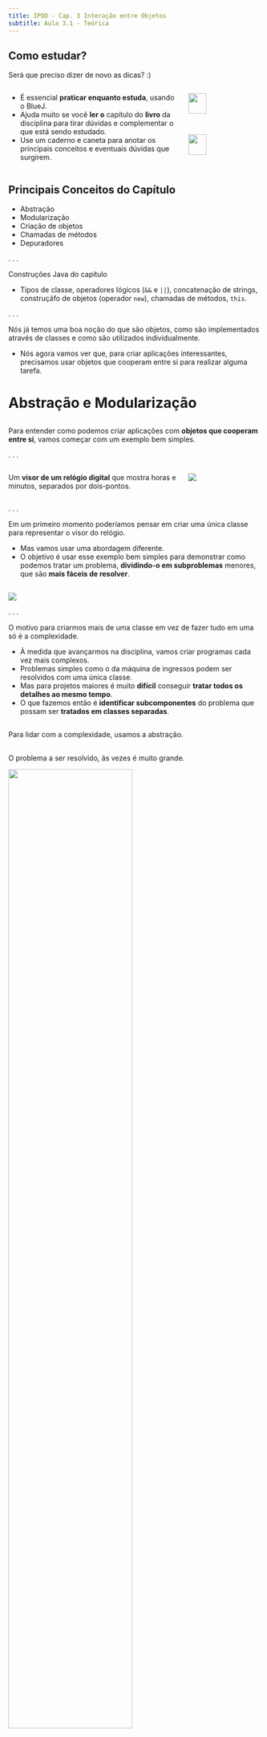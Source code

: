 ```yaml
---
title: IPOO - Cap. 3 Interação entre Objetos
subtitle: Aula 3.1 - Teórica
---
```



## Como estudar? {.smaller}

Será que preciso dizer de novo as [dicas]{.alert}? :)

:::: {.columns}

::: {.column width="70%"}

- É essencial **praticar enquanto estuda**, usando o BlueJ.
- Ajuda muito se você **ler o** capítulo do **livro** da disciplina para tirar dúvidas e complementar o que está sendo estudado.
- Use um caderno e caneta para [anotar]{.alert} os principais [conceitos]{.alert} e eventuais [dúvidas]{.alert} que surgirem.

:::

::: {.column width="30%"}
![](imagens/bluej_completo_vertical.png){fig-alt="Prints do BlueJ." width=50%}
![](imagens/livro_bluej.png){fig-alt="Capa do livro do Barnes e Kolling." fig-align="left" width=50%}
:::

::::

## Principais Conceitos do Capítulo {.smaller}

::: {.nonincremental}
- Abstração
- Modularização
- Criação de objetos
- Chamadas de métodos
- Depuradores
:::

. . .

Construções Java do capítulo

::: {.nonincremental}
- Tipos de classe, operadores lógicos (`&&` e `||`), concatenação de strings, construçãfo de objetos (operador `new`), chamadas de métodos, `this`.
:::

. . .

Nós já temos uma boa noção do que são objetos, como são implementados através de classes e como são utilizados individualmente.

- Nós agora vamos ver que, para criar aplicações interessantes, precisamos usar objetos que cooperam entre si para realizar alguma tarefa.

# Abstração e Modularização {background-color="#40666e"}

## {.smaller}

Para entender como podemos criar aplicações com **objetos que cooperam entre si**, vamos começar com um exemplo bem simples.

. . .

:::: {.columns}

::: {.column width="70%"}
Um **visor de um relógio digital** que mostra horas e minutos, separados por dois-pontos.
:::

::: {.column width="30%"}
![](imagens/visor_relogio_digital.png)
:::

::::

. . .

Em um primeiro momento poderíamos pensar em criar uma única classe para representar o visor do relógio.

- Mas vamos usar uma abordagem diferente.
- O objetivo é usar esse exemplo bem simples para demonstrar como podemos tratar um problema, **dividindo-o em subproblemas** menores, que são **mais fáceis de resolver**.

## {.smaller}

![](imagens/duvida_modularizacao.png)

. . .

O motivo para criarmos mais de uma classe em vez de fazer tudo em uma só é a [complexidade]{.alert}.

- À medida que avançarmos na disciplina, vamos criar programas cada vez mais complexos.
- Problemas simples como o da máquina de ingressos podem ser resolvidos com uma única classe.
- Mas para projetos maiores é muito **difícil** conseguir **tratar todos os detalhes ao mesmo tempo**.
- O que fazemos então é **identificar subcomponentes** do problema que possam ser **tratados em classes separadas**.

## {.smaller}

Para lidar com a complexidade, usamos a [abstração]{.alert}.

## {.smaller auto-animate=true}

::: {.nonincremental}

O problema a ser resolvido, às vezes é muito grande.

![](imagens/dividir-conquistar-1.png){.relative width="70%"}

:::


## {.smaller auto-animate=true}

::: {.nonincremental}

O problema a ser resolvido, às vezes é muito grande.

- Nós então dividimos o problema subproblemas.

![](imagens/dividir-conquistar-2.png){.relative width="70%"}

:::


## {.smaller auto-animate=true}

::: {.nonincremental}

O problema a ser resolvido, às vezes é muito grande.

- Nós então dividimos o problema subproblemas.
  - E dividimos novamente em problemas ainda menores.

![](imagens/dividir-conquistar-3.png){.relative width="70%"}

:::

## {.smaller auto-animate=true}

::: {.nonincremental}

O problema a ser resolvido, às vezes é muito grande.

- Nós então dividimos o problema subproblemas.
  - E dividimos novamente em problemas ainda menores.
  - Fazemos isso até que eles sejam pequenos o suficiente para que consigamos lidar com eles.

![](imagens/dividir-conquistar-3.png){.relative width="70%"}

:::

## {.smaller auto-animate=true}

::: {.nonincremental}

O problema a ser resolvido, às vezes é muito grande.

- Nós então dividimos o problema subproblemas.
  - E dividimos novamente em problemas ainda menores.
  - Fazemos isso até que eles sejam pequenos o suficiente para que consigamos lidar com eles.
- Depois dos subproblemas estarem resolvidos, não pensamos mais nos detalhes deles.

![](imagens/dividir-conquistar-3.png){.relative width="70%"}

:::

## {.smaller auto-animate=true}

::: {.nonincremental}

O problema a ser resolvido, às vezes é muito grande.

- Nós então dividimos o problema subproblemas.
  - E dividimos novamente em problemas ainda menores.
  - Fazemos isso até que eles sejam pequenos o suficiente para que consigamos lidar com eles.
- Depois dos subproblemas estarem resolvidos, não pensamos mais nos detalhes deles.
  - E os utilizamos como blocos (caixa-preta) para resolver os problemas maiores.

![](imagens/dividir-conquistar-4.png){.relative width="70%"}

:::

## {.smaller auto-animate=true}

::: {.nonincremental}

O problema a ser resolvido, às vezes é muito grande.

- Nós então dividimos o problema subproblemas.
  - E dividimos novamente em problemas ainda menores.
  - Fazemos isso até que eles sejam pequenos o suficiente para que consigamos lidar com eles.
- Depois dos subproblemas estarem resolvidos, não pensamos mais nos detalhes deles.
  - E os utilizamos como blocos (caixa-preta) para resolver os problemas maiores.
  - Até termos todo o problema resolvido.

![](imagens/dividir-conquistar-5.png){.relative width="70%"}

:::

## {.smaller}

Essa técnica de dividir o problema em problemas menores é chamada de [dividir para conquistar]{.alert}.

. . .

Podemos entender isso melhor com um exemplo.

## {.smaller}

Vamos pensar em uma equipe de engenheiros **projetando um carro**.

- Eles pensam nas **partes do carro**: *design*, tamanho, local do motor, quantidade de assentos, espaçamento entre rodas, etc.

![](imagens/engenheiros_carro.jpg){width="40%"}^[Imagem de vectorjuice no Freepik ]



## {.smaller}

Outra equipe de engenheiros projeta o **motor**.

- Eles pensam em cada **parte do motor**: as cilindradas, o mecanismo de injeção, a eletrônica, etc.
- Para eles o motor não é uma peça única, e sim **um sistema complexo** de várias partes
  ![](imagens/motor_carro.png){width="50%"}

- Uma delas pode ser a vela de ignição.


## {.smaller}

Há então uma terceira equipe de engenheiros (muitas vezes de outra empresa) que projeta a **vela de ignição**.

- Eles pensam na vela como um sistema com **várias partes**.
  ![](imagens/vela_ignicao.png){width="50%"}
- Eles podem ter feito estudos complexos para saber o metal certo a ser usado, e como é o processo detalhado de fabricação e instalação.

# {.smaller}

A mesma coisa acontece com as outras partes do carro.

. . .

:::: {.columns}

::: {.column width="50%"}
Um *designer* de alto nível vai pensar no **pneu como uma peça única**.

![](imagens/pneu.png){width="30%"} 
:::

::: {.column width="50%"}
::: {.fragment}
Mas outro engenheiro estuda a **composição química ideal** para produzir o material certo para os pneus.

- Para ele, o **pneu é uma coisa complexa**.
  ![](imagens/pneu_detalhado.png){width="50%"}
:::
:::

:::: 

. . .

Já a empresa que fabrica o carro, vai apenas comprar o pneu da fabricante de pneus e enxergá-lo como uma única peça.

- Isto é [abstração]{.alert}!

# {.smaller}

Os engenheiros da fabricante de carros [abstraem]{.alert} (*ignoram*) os detalhes da fabricação dos pneus para conseguirem se concentrar nos detalhes de criação da roda, por exemplo.

- Já os *designers* ignoram os detalhes da roda ou do motor para se concentrar no *design* do carro como um todo.
  - Eles se preocupam apenas com o tamanho do motor e das rodas.

. . .

Repare que um carro é formado por tantas partes que é praticamente **impossível** uma pessoa só **saber todos os detalhes**, de todas as partes, ao mesmo tempo.

- Se fosse assim, provavelmente carros nem seriam fabricados.

# {.smaller}

Se os carros podem ser fabricados aos milhares hoje em dia é porque os engenheiros usam [modularização]{.alert} e abstração.

- Eles **dividem** o carro **em módulos** independentes (roda, motor, caixa de marcha, assento, etc.).
  - E equipes separadas trabalham em **cada módulo** de forma **independente**.
- Quando o módulo é construído, eles usam **abstração**.
  - Ou seja, eles enxergam o **módulo como uma peça única** e o utilizam para construir componentes mais complexos.

# {.smaller}

Modularização e abstração se complementam.

. . .

::: {.callout-tip title="Conceito" icon=false}
**Abstração** é a habilidade de ignorar detalhes das partes, para focar a atenção em um nível mais alto de um problema.
:::

. . .

::: {.callout-tip title="Conceito" icon=false}
**Modularização** é o processo de dividir um todo em partes bem definidas que podem ser construídas e examinadas separadamente, e que interagem de formas bem definidas.
:::

# Abstração em Software {background-color="#40666e"}

## {.smaller}

A mesma ideia de **modularização e abstração** do exemplo do carro **é aplicada no desenvolvimento de software**.

- Para conseguirmos implementar um sistema complexo, nós tentamos dividi-lo em subcomponentes que possamos programar de forma independente.
- Depois tentamos usar esses componentes, como se eles fossem partes simples, sem nos preocuparmos com seus detalhes internos.

. . .

Em **POO**, os componentes e subcomponentes são **objetos**.

- Para criar um carro completo em um sistema OO, faríamos como no exemplo da fábrica.
- Criaríamos objetos separados para motor, roda, caixa de marcha, etc.
- E usaríamos esses objetos para construir um objeto carro.

## {.smaller}

Não é simples pensar nos tipos de objetos (e, consequentemente, nas classes) que precisamos ter em um software.

- Por isso, vamos começar com o exemplo simples do mostrador do relógio.

## Quiz 3.1 {background-color="#f7fad1" .smaller}

::: {.nonincremental}
[O conceito de abstração tem relação com:]{.alert}

a. Prestar muita atenção aos detalhes de um problema.
b. Ignorar completamente os detalhes de um problema.
c. Dividir um problema em problemas menores de forma a ter diferentes níveis de atenção aos seus detalhes.
d. Criar atributos abstratos.
:::

# Modularização no exemplo do relógio {background-color="#40666e"}

## {.smaller}

Voltando ao exemplo do visor de relógio digital, qual seria a maneira mais direta de implementá-lo?

- Poderíamos pensar em uma única classe que representasse os quatro dígitos do relógio, certo?

![](imagens/visor_relogio_digital.png)

. . .

Mas vamos tentar usar **modularização**.

- Como você poderia dividir o "problema" de representar o visor, em subproblemas?

## {.smaller}

Repare como funcionam os dígitos das horas.

- Eles começam em 0, incrementam de 1 em 1, até chegar a 23, e depois voltam para zero.

. . .

E como funcionam os dígitos dos minutos?

- Eles começam em 0, incrementam de 1 em 1, até chegar a 59, e depois voltam para zero.

. . .

Repare que o comportamento dos dígitos das horas e dos minutosé exatamente o mesmo.

- O que muda é apenas o valor limite que faz o valor voltar para zero.

- Podemos pensar então em um objeto capaz de representar um visor de dois dígitos.
  ![](imagens/visor_numeros.png)
- E poderíamos usar dois objetos desse tipo, um para as horas e outro para os minutos, para representar o relógio.

# Implementando o visor do relógio {background-color="#40666e"}

## {.smaller}

Precisamos então definir uma classe para representar um visor de número de dois dígitos.

- Ela poderia ter um método de acesso para retornar seus valores.
- E dois métodos modificadores:
  - Para definir o valor.
  - E para incrementá-lo (adicionar 1), zerando ao chegar no limite.

. . .

Com a classe pronta, podemos criar dois objetos dela com limites diferentes para representar o relógio.

## {.smaller}

Quais **atributos** são necessários na classe que representa números de dois dígitos?

- Veja que precisamos guardar o valor propriamente dito.
- E o limite que faz o valor voltar para zero.

. . .

Esses valores devem ser de que tipo?

. . .

::: {.halfincfontsize}
```.java
public class VisorDeNumero
{
    private int limite;
    private int valor;

    // construtor e métodos omitidos.
}
```
:::

## {.smaller}

Antes de pensar nos detalhes da classe `VisorDeNumero`, imagine que já temos a classe pronta.

- Como poderíamos construir um visor de relógio completo, usando essa classe?
- Precisamos de dois objetos visor de números (um para as horas e outro para os minutos).
  - Portanto, cada um desses objetos deve ser um **atributo** na classe que representa o visor do relógio.

. . .

::: {.halfincfontsize}
```.java
public class VisorDeRelogio
{
    private VisorDeNumero horas;
    private VisorDeNumero minutos;

    // construtor e métodos omitidos.
}
```
:::

. . .

Repare que [classes definem tipos]{.alert}.

## {.smaller}

O **tipo de um atributo** determina o tipo dos valores que ele pode guardar.

- Se o tipo é uma classe, o atributo pode guardar objetos daquela classe.

. . .

::: {.callout-warning title="Declaração não cria objetos"}
Uma declaração de um atributo ou uma variável do tipo de uma classe não cria automaticamente um objeto daquela classe.

- A princípio o atributo ou variável fica vazio.
- Portanto, no construtor da classe `VisorDeRelogio` precisaremos criar os objetos a serem guardados pelos atributos.
:::

. . .

::: {.callout-tip title="Conceito" icon=false}
**Classes definem tipos**. Um nome de classe pode ser usado como tipo de uma variável. Variáveis de tipo de uma classe podem guardar objetos daquela classe.
:::

# Diagramas de classe vs. diagramas de objetos {background-color="#40666e"}

## {.smaller}

Compare as duas figuras abaixo:

- À esquerda temos o [diagrama de objetos]{.alert} do visor de relógio.
- À direita temos o [diagrama de classes]{.alert} para a mesma situação.

:::: {.columns}

::: {.column width="50%"}
![](imagens/visor_relogio_diagrama_objetos.png)
:::

::: {.column width="50%"}
![](imagens/visor_relogio_diagrama_classes.png)
:::

:::: 

. . .

![](imagens/duvida_2_classes_3_objetos.png){width="40%"}

## {.smaller}

Repare que nós criamos dois objetos da mesma classe `VisorDeNumero`.

. . .

Os dois diagramas mostram diferentes visões do mesmo programa.

- O diagrama de classes mostra uma [visão estática]{.alert}.
  - Ou seja, representa o **momento da programação**, quando estamos escrevendo o código.
  - Dizemos que `VisorDeRelogio` usa (ou depende) de `VisorDeNumero`.

. . .

Quando o programa é iniciado, vamos criar um objeto `VisorDeRelogio`.

- E vamos implementar a classe de forma que ela crie automaticamente dois objetos `VisorDeNumero`.
- Portanto, o diagrama de objetos mostra uma [visão dinâmica]{.alert}.
- Ele representa o **tempo de execução**, quando o programa está rodando.

## {.smaller}

![](imagens/visor_relogio_diagrama_objetos.png){width="40%"} 

Vamos avaliar o diagrama de objetos novamente, pois ele traz um detalhe importante.

- Repare que quando uma variável que guarda um objeto, ela não o guarda diretamente.
- Na verdade a variável guarda uma [referência]{.alert} (um ponteiro) [para o objeto]{.alert} .

. . .

No diagrama a variável é representada pela caixa branca.

- E a referência do objeto pela seta.
- Portanto, repare que o objeto `VisorDeNumero` é armazenado fora do objeto `VisorDeRelogio`.
  - E a referência (o ponteiro) é que liga os dois.

##

::: {.callout-note title="Exercício" icon=false}
Pense no projeto de exemplo `disciplina` que vimos antes.
Suponha que criamos um objeto `Disciplina` e três objetos `Estudante`, e matriculamos os estudantes na disciplina.
Tente desenhar um diagrama de classes e um diagrama de objetos para essa situação.
Explique a diferença entre os diagramas.
:::

::: {.callout-note title="Exercício" icon=false}
Quando um diagrama de classes é alterado? E como ele é alterado?
:::

::: {.callout-note title="Exercício" icon=false}
Quando um diagrama de objetos é alterado? E como ele é alterado?
:::

::: {.callout-note title="Exercício" icon=false}
Escreva a declaração de um atributo `orientador` que guarde uma referência para um objeto `Professor`.
:::

## Quiz 3.2 {background-color="#f7fad1" .smaller}

::: {.nonincremental}
[Marque a alternativa incorreta:]{.alert}

a. Classes definem tipos.
b. Diagramas de classes dão uma visão estática do programa.
c. Diagramas de objetos dão uma visão dinâmica do programa.
d. Visão estática se referente ao tempo de execução do programa.
:::

# Tipos primitivos e tipos objetos {background-color="#40666e"}

## {.smaller}

Java tem dois tipos diferentes de tipos :) 

:::: {.columns}

::: {.column width="50%"}
::: {.fragment}
[Tipos primitivos]{.alert}

![](imagens/homem_cavernas.jpg){width="30%"} <!--^[Imagem de macrovector no Freepik]-->
:::
:::

::: {.column width="50%"}
::: {.fragment}
[Tipos objeto]{.alert} (ou *tipos por referência*)

![](imagens/o_objeto.png){width="40%"}
:::
:::

::::

. . .

Tipos primitivos são predefinidos na linguagem Java

- Ex.: `int`, `boolean`, `double`.

. . .

Já os tipos objeto são definidos por classes.

- Algumas classes fazem parte do Java padrão (como a `String`).
- E podemos criar nossas próprias classes.

## {.smaller}

Tipos objeto e tipos primitivos têm **semelhanças**:

- Ambos podem ser usados como tipos.

. . .

Mas se comportam de forma **diferente**:

- Tipos primitivos são guardados diretamente nas variáveis.
  - No diagrama de objetos mostramos os valores diretamente nas caixas das variáveis.
- Já tipos objeto guardam apenas uma referência (ponteiro) para o objeto.
  - No diagrama representamos com uma seta.

. . .


::: {.callout-tip title="Conceito" icon=false}
Os **tipos primitivos** em Java não definem objetos. Tipos como `int`, `boolean` e `double` são os tipos primitivos mais comuns. Tipos primitos não possuem métodos.
:::

# A classe `VisorDeNumero` {background-color="#40666e"}

## {.smaller}

Antes de vermos o exemplo do relógio, é importante entendermos a classe `VisorDeNumero`.

- E assim sabermos como ela pode ser usada para construir o relógio.

. . .

Vamos avaliar o código da classe, baixando o projeto [visor-numero](https://github.com/ufla-ipoo/visor-numero).


##

::: {.callout-note title="Exercício" icon=false}
No BlueJ acesse a opção: **Exibir** &rarr; **Exibir terminal**, e no terminal acesse **Opcoes** &rarr; **Anotar chamadas de métodos**.

Crie um objeto `VisorDeNumero` com limite `24` e dê o nome `horas` para a variável.

- Abra o inspetor e, com ele aberto, chame o método `incrementar` do objeto criado.
- Repare, no terminal, como é a chamada do método.
- Chame repetidamente o método `incrementar` até que ele volte para zero. Obs.: use um limite menor se estiver impaciente :)
:::

##

::: {.callout-note title="Exercício" icon=false}
Crie outro objeto `VisorDeNumero`, com limite 60 , e dê o nome `minutos`.

- Chame o método `incrementar` do objeto e repare como é a chamada no terminal.
- Repare que você está fazendo o papel do relógio já que tem um visor de horas e um de minutos.
- O que você deveria fazer a cada chamada do método `incrementar` para o objeto `minutos` para saber se é hora de incrementar o objeto de `horas`?
:::

. . .

::: {.callout-note title="Exercício" icon=false}
Usando o bloco de códigos do BlueJ, crie um objeto `VisorDeNumero`, chamado `vn`, com limite 6, e experimente todos os seus métodos.
:::

##

::: {.callout-note title="Exercício" icon=false}
Experimente digitar o código abaixo no Bloco de Códigos:

::: {.halfincfontsize}
```.java
VisorDeNumero.obterValor();
```
:::

O que a mensagem de erro indica? 
:::

::: {.callout-note title="Exercício" icon=false}
Experimente agora a linha abaixo:

::: {.halfincfontsize}
```.java
vn.definirValor(int 5);
```
:::

A mensagem de erro, nesse caso, te ajuda a identificar o problema?

Tente corrigir o código e memorizar essa situação que é muito comum para quem está começando.
:::

## {.smaller}

Repare que o método `definirValor` utiliza uma expressão booleana

::: {.halfincfontsize}
```.java
public void definirValor(int novoValor)
{
    if((novoValor >= 0) && (novoValor < limite)) {
        valor = novoValor;
    }
}
```
:::

. . .

Em **Java**, os [operadores lógicos]{.alert} são:

- `&&`
  - **e** lógico (*and em C++*).
- `||`
  - **ou** lógico (*or em C++*).
- `!`
  - **negação** (*not em C++*).

##

::: {.callout-note title="Exercício" icon=false}
O que acontece quando o método `definirValor` é chamado com um valor inválido (experimente!).

Você acha que da forma que foi feito é uma boa solução? Consegue pensar em uma solução melhor?
:::

::: {.callout-note title="Exercício" icon=false}
O que aconteceria se, no método `definirValor`, o operador `>=` fosse trocado por `>`?
:::

::: {.callout-note title="Exercício" icon=false}
O que aconteceria se, no método `definirValor`, o operador `&&` fosse trocado por `||`?
:::

##

::: {.callout-note title="Exercício" icon=false}
Estude a implementação dos métodos `obterValorVisor` e `incrementar`.
Caso tenha dúvidas, estude as páginas 56 a 59 do livro do Barnes e Kölling (4ª ed.).
:::

::: {.callout-note title="Exercício" icon=false}
O método `obterValorVisor` sempre funciona corretamente?
Quais premissas ele assume?
O que acontece, por exemplo, se você criar um objeto com limite 800?
:::

# A classe `VisorDeRelogio` {background-color="#40666e"}

## {.smaller}

Agora que já entendemos como criar uma clase que define um visor de números de dois dígitos, vamos estudar o projeto [visor-relogio](https://github.com/ufla-ipoo/visor-relogio).

- Ele possui a classe `VisorDeRelogio` que cria dois objetos visores de números para construir o visor completo do relógio.


##

::: {.callout-note title="Exercício" icon=false}
Crie um objeto `VisorDeRelogio`, selecionando este construtor:

::: {.halfincfontsize}
```.java
  new VisorDeRelogio()
```
:::

Chame o método `obterHora` para descobrir a hora inicial que o relógio foi criado.
Você consegue imaginar porque ele começa nesse horário específico?
:::

. . .

::: {.callout-note title="Exercício" icon=false}
Abra o inspetor para esse objeto.
Com o inspetor aberto, chame os métodos do objeto, observando o atributo `stringVisor` no inspetor.
No BlueJ, abra o arquivo `README.md` para entender melhor o funcionamento do projeto.
:::

. . .

::: {.callout-note title="Exercício" icon=false}
Quantas vezes você precisa chamar o método `tiqueTaque` no objeto `VisorDeRelogio` para fazer sua hora chegar a `01:00`.
De que outra forma você poderia fazer o relógio mostrar esse mesmo horário?
:::

## {.smaller}

Vamos agora estudar a classe `VisorDeRelogio`.

- Abra a classe e avalie todo o código.

. . .

Veja que o atributo `stringVisor` simula um visor físico real do relógio.

- Se esse software rodasse em um relógio de verdade, nós mostraríamos a informação no visor físico.
- Aqui, o atributo `stringVisor` serve para simular o visor real do relógio.

. . .

A classe `VisorDeRelogio` tem mais dois atributos: `horas` e `minutos`.

- Eles guardam **referências** para objetos do tipo `VisorDeNumero`.
- O valor lógico do horário do relógio é guardado nesses dois atributos.

## {.smaller}

O digrama de objetos abaixo mostra de forma mais completa um objeto `VisorDeRelogio`.

- Veja que todos os atributos são referências para outros objetos.
- Inclusive `stringVisor`, já que uma string é um objeto em Java.
  - Obs.: por simplicidade, o diagrama não mostra a representação interna do objeto String.

![](imagens/visor_relogio_diagrama_objetos2.png){.r-stretch}

##

::: {.callout-tip title="Só para os curiosos" collapse="true"}
Você pode também abrir o projeto [visor-relogio-com-interface-grafica](https://github.com/ufla-ipoo/visor-relogio).
Veja que ele possui uma classe a mais que você pode experimentar e ver o que faz.
:::


# Objetos criando objetos {background-color="#40666e"}

## {.smaller}

Vimos que um visor de relógio possui dois visores de números, para horas e minutos.

- Mas de onde vêm esses objetos no código?

. . .

Veja que, **como usuários** do mostrador de relógio, nós criamos apenas o objeto da classe `VisorDeRelogio`.

- E esperamos que os **visores de números** sejam **criados implicitamente**.

. . .

Mas, **como programadores** da classe `VisorDeRelogio`, nós precisamos fazer isso acontecer.

- Para isso, basta **criarmos os objetos `VisorDeNumero` dentro do construtor** da classe `VisorDeRelogio`.
- Como o construtor é chamado quando um objeto `VisorDeRelogio` é criado, os visores de número serão criados automaticamente.

## {.smaller}

Vamos analisar como o construtor de `VisorDeRelogio` faz isso:

::: {.halfincfontsize}
```.java
public class VisorDeRelogio
{
    private VisorDeNumero horas;
    private VisorDeNumero minutos;

    // Atributos restantes omitidos

    public VisorDeRelogio()
    {
        horas = new VisorDeNumero(24);
        minutos = new VisorDeNumero(60);
        atualizarVisor();
    }

    // Métodos omitidos
}
```
:::

## {.smaller}

Vamos analisar como o construtor de `VisorDeRelogio` faz isso:

::: {.halfincfontsize}
```.java
public class VisorDeRelogio
{
    private VisorDeNumero horas;
    private VisorDeNumero minutos;

    // Atributos restantes omitidos

    public VisorDeRelogio()
    {
        horas = new VisorDeNumero(24);
        minutos = new VisorDeNumero(60);
        atualizarVisor();
    }

    // Métodos omitidos
}
```
:::

As duas primeiras linhas do construtor criam objetos `VisorDeNumero`

- E os atribuem a variáveis.

## {.smaller}

Repare a **sintaxe** do **comando** que **cria um novo objeto**:

. . .

::: {.halfincfontsize}
```.java
  new NomeDaClasse(lista_de_parametros)
```
:::

. . .

O operador [`new`]{.alert} faz duas coisas:

1. Cria um novo objeto da classe nomeada (no nosso exemplo `VisorDeNumero`).
2. Executa o construtor daquela classe.

. . .

**Se** o construtor da classe **tiver parâmetros**, os valores deles devem ser passados.

## {.smaller}

Repare, por exemplo, que o construtor da classe `VisorDeNumero` espera um valor inteiro como parâmetro.

::: {.halfincfontsize}
```.java
  public VisorDeNumero(int limiteParaZerar)
```
:::

. . .

Com isso, ao usarmos o operador `new` para criar um objeto `VisorDeNumero`, como ele chama o construtor da classe, precisaremos fornecer um argumento inteiro.

::: {.halfincfontsize}
```.java
  new VisorDeNumero(24);
```
:::

- Note que a passagem de parâmetros funciona da mesma forma que já tínhamos visto para os métodos.

## {.smaller}

Veja que da forma que fizemos, ficou como gostaríamos:

- Como ***usuários*** do `VisorDeRelogio`:
  - Criamos apenas esse objeto, e os visores de números são criados implicitamente.
- Já como ***programadores*** da classe:
  - Precisamos explicitar a criação dos objetos, escrevendo código para isso.

. . .


Obs.: ao final do construtor, o método `atualizarVisor` é chamado. Conversaremos sobre ele mais adiante.

## 

::: {.callout-note title="Exercício" icon=false}
Escreva comandos em Java que declarem uma variável chamada `janela`, do tipo `Retangulo`, e então crie um objeto `Retangulo` e o atribua à variável.
Assuma que o construtor de `Retangulo` tem dois parâmetros do tipo `int`.
:::

## Quiz 3.3 {background-color="#f7fad1" .smaller}

::: {.nonincremental}
[Marque a alternativa correta:]{.alert}

a. Atributos de tipo objeto guardam referências (ponteiros) para objetos.
b. Atributos de tipo primitivo guardam referências (ponteiros) para objetos primitivos. 
c. Objetos só podem criar outros objetos dentro de construtores.
d. Objetos são criados usando o operador `create`.
:::


# Múltiplos construtores {background-color="#40666e"}

## {.smaller}

Ao criar objetos da classe `VisorDeRelogio`, usando o BlueJ, você deve ter notado que há duas opções no menu para criar o objeto.

::: {.halfincfontsize}
```.java
  new VisorDeRelogio()
  new VisorDeRelogio(int hora, int minuto)
```
:::

. . .

Isso acontece porque `VisorDeRelogio` tem [dois construtores]{.alert}.

- Eles servem para **fornecer formas alternativas de inicializar um objeto** `VisorDeRelogio`.
  - Com o construtor sem parâmetros, criamos um relógio com hora inicial 00:00.
  - Já usando o segundo construtor, podemos criar um relógio com hora inicial diferente.

. . .

É comum que classes tenham vários construtores para dar várias opções de criação dos seus objetos.

- Para isso funcionar, cada construtor deve ter um conjunto diferente de parâmetros.
- Damos a isso o nome de [sobrecarga]{.alert} de construtores.


## {.smaller}

![](imagens/sobrecarga_galvao.png)

## {.smaller}

![](imagens/sobrecarga_galvao_resposta.png)

. . .

Assim como os construtores, [métodos]{.alert} também [podem ser sobrecarregados]{.alert}.

## {.smaller}

![](imagens/duvida_metodos_sobrecarregados.png)

. . .

O que pode e o que não pode ser feito em termos de sobrecarga tem a ver com **o que o compilador consegue identificar**.

. . .

Imagine a chamada abaixo:

::: {.halfincfontsize}
```.java
	meuCarro.deslocar(68.5);
```
:::

. . .

Como o compilador conseguiria definir qual dos métodos está sendo chamado?

- O compilador não consegue!
- Portanto, não é possível criar dois métodos sobrecarregados dessa forma.


## {.smaller}

![](imagens/duvida_metodos_sobrecarregados_retorno.png)

. . .

Mais uma vez vamos pensar em um exemplo de chamada:

. . .

::: {.halfincfontsize}
```.java
	int a = meuCarro.acelerar();
```
:::

. . .

Nesse caso, parece que seria possível pois o compilador sabe que a variável `a` é do tipo `int`.

- Mas na verdade você não é obrigado a usar o valor retornado por uma chamada de método.
  ```.java
	meuCarro.acelerar();
  ```
- A chamada acima, por exemplo é válida, e, nesse caso, o compilador não consegue definir qual método será chamado.
- Portanto, não é possível declarar métodos sobrecarregados dessa forma.


## 

::: {.callout-tip title="Conceito" icon=false}
**Sobrecarga**: Uma classe pode ter mais de um construtor, ou mais de um método com o mesmo nome, desde que cada um tenha um conjunto diferente de tipos de parâmetros (ou seja, a quantidade ou a ordem dos tipos dos parâmetros precisa ser diferente).
:::

. . .

::: {.callout-note title="Exercício" icon=false}
Avalie o segundo construtor no código da classe `VisorDeRelogio`.
Explique o que ele faz e como ele o faz.

Identifique as semelhanças e diferenças entre os dois construtores.
Porque o método `atualizarVisor` não é chamado no segundo construtor, por exemplo?
:::

# Chamadas de métodos {background-color="#40666e"}

## {.smaller}

A última linha do construtor de `VisorDeRelogio` tem o comando `atualizarVisor`.

::: {.halfincfontsize}
```.java
    public VisorDeRelogio()
    {
        horas = new VisorDeNumero(24);
        minutos = new VisorDeNumero(60);
        atualizarVisor();
    }
```
:::

. . .

Este comando é uma [chamada de método]{.alert}.

- Você já deve ter visto que a classe `VisorDeRelogio` tem um método com a seguinte assinatura:
  
  ::: {.halfincfontsize}
  ```.java
    private void atualizarVisor()
  ```
  :::

. . .

Portanto, o último comando no construtor, chama este método.

- Como o método está na mesma classe, a essa operação damos o nome de [chamada de método interno]{.alert}.

## {.smaller}

Uma chamada de método interno tem a seguinte **sintaxe**:

. . .

::: {.halfincfontsize}
```.java
  nomeDoMetodo(lista_de_parametros)
```
:::

. . .

Repare que uma chamada de método interno não usa variável, nem ponto.

- Não é necessário usar variável porque o objeto chama o método dele mesmo.

. . .

Métodos podem ter parâmetros ou não.

- Nesse exemplo, como o método não tem parâmetros, não passamos nenhum valor na chamada do método.

## {.smaller}

Quando há uma chamada de método, o **método correspondente é executado**.

- E, então, a **execução retorna** para onde o método foi chamado e **continua depois dela**.
- O método correspondente precisa ter o mesmo nome e a mesma sequência de tipos de parâmetros.
  - Já que podem existir métodos **sobrecarregados**.

## {.smaller}

Vamos agora avaliar o código do método `tiqueTaque`:

. . .

::: {.halfincfontsize}
```.java
    public void tiqueTaque()
    {
        minutos.incrementar();
        if(minutos.obterValor() == 0) {  // minutos voltaram para zero
            horas.incrementar();
        }
        atualizarVisor();
    }
```
:::

. . .

Se este visor estivesse conectado a um relógio de verdade, este método seria chamado a cada 60 segundos por um temporizador eletrônico do relógio.

- Aqui, nós mesmos chamamos o método para testar o visor.

## {.smaller}

::: {.halfincfontsize}
```.java
    public void tiqueTaque()
    {
        minutos.incrementar();
        if(minutos.obterValor() == 0) {  // minutos voltaram para zero
            horas.incrementar();
        }
        atualizarVisor();
    }
```
:::

A primeira linha do método chama o comando `incrementar` do objeto `minutos`.

- Veja então que, dessa, quando um dos métodos do `VisorDeRelogio` é chamado, ele, por sua vez, chama um método de outro objeto como parte da tarefa.

. . .

Uma chamada a um método de outro objeto é uma [chamada de método externo]{.alert}.

## {.smaller}

Uma **chamada de método externo** tem a seguinte **sintaxe**:

. . .

::: {.halfincfontsize}
```.java
  objeto . nomeDoMetodo (lista_de_parametros)
```
:::

. . .

Essa sintaxe é conhecida como notação de ponto (*dot notation*).

- Usamos o nome do objeto, seguido de ponto, seguindo do nome do método, seguido dos parâmetros do método.
- Repare que usamos o nome do objeto e não da classe.


## {.smaller}

Veja que, quando usamos o nome de objeto, temos uma chamada de método externo.

- O que é bem diferente de uma chamada de método interno.
- Porque, ao chamar o método externo, estamos pedindo a um objeto `VisorDeNumero` para fazer parte da tarefa completa.

. . .

Podemos dizer que a tarefa de manter as horas é dividida entre as classe `VisorDeRelogio` e `VisorDeNumero`.

- Este é um exemplo prático do princípio de **dividir e conquistar** que vimos no início do capítulo ao discutirmos sobre **abstração**.


## {.smaller}

::: {.halfincfontsize}
```.java
    public void tiqueTaque()
    {
        minutos.incrementar();
        if(minutos.obterValor() == 0) {  // minutos voltaram para zero
            horas.incrementar();
        }
        atualizarVisor();
    }
```
:::

Repare que a linha seguinte do método `tiqueTaque` faz outra chamada de método externo.

- O método retorna o valor atual dos minutos.
- Se ele acabou de ir para zero, é hora de incrementar as horas, e isso é feito em seguida.

## {.smaller}

Podemos agora entender os demais métodos da classe.

- Identifique neles onde ocorrem chamadas de método interno e chamadas de método externo.

. . .

::: {.callout-tip title="Conceito" icon=false}
Métodos podem chamar outros métodos da mesma classe como parte de sua implementação.
Chamamos isso de **chamada de método interno**.
:::

. . .

::: {.callout-tip title="Conceito" icon=false}
Métodos podem chamar métodos de outros objetos usando notação de ponto.
Chamamos isso de **chamada de método externo**.
:::

##

::: {.callout-note title="Exercício" icon=false}
Suponha que exista uma variável chamada `imp1` do tipo `Impressora`, que referencia um objeto impressora, cuja classe tem métodos com as seguintes assinaturas:

::: {.halfincfontsize}
```.java
  public void imprimir(String nomeDoArquivo, boolean dosDoisLados)
  public int obterSituacao(int atraso)
```
:::

Escreva duas possíveis chamadas para cada um desses métodos. 
:::

::: {.callout-note title="Exercício" icon=false}
Abra o projeto [`casa`](https://github.com/ufla-ipoo/casa) e avalie a classe `Figura`.
Que tipos de objetos são criados no construtor de `Figura`?
:::

::: {.callout-note title="Exercício" icon=false}
Liste todas as chamadas de métodos externos que são feitas no método `desenhar` da classe `Figura` para o objeto `Triangulo` chamado `telhado`.
:::

##

::: {.callout-note title="Exercício" icon=false}
Remova as duas linhas abaixo do método `desenhar` da classe `Figura`, fazendo com que a definição das cores seja feita através de uma chamada de um método interno chamado `definirCor` (que você precisará criar).

::: {.halfincfontsize}
```.java
  janela.mudarCor("preta");
  sol.mudarCor("amarela");
```
:::

:::

## Quiz 3.4 {background-color="#f7fad1" .smaller}

::: {.nonincremental}
[Marque a alternativa incorreta:]{.alert}

a. Construtores e métodos podem ser sobrecarregados.
b. Métodos sobrecarregados são aqueles que têm muitos comandos.
c. Métodos sobrecarregados são métodos de uma mesma classe que possuem o mesmo nome.
d. Objetos podem chamar métodos de outros objetos através de chamadas de método externo.
:::


# Recapitulando o visor de relógio {background-color="#40666e"}

## {.smaller}

É importante reforçarmos como o projeto do visor de relógio usa o conceito de **abstração** para dividir o problema em problemas menores.

- Repare que, no código da classe `VisorDeRelogio`, criamos objetos `VisorDeNumero` sem nos preocupar sobre os detalhes internos desses objetos.
- Depois chamamos métodos (`incrementar` e `obterValor`) dos objetos para fazer o que precisamos.
  - Nesse ponto, assumimos que o método `incrementar` vai mudar corretamente o valor, **sem preocuparmos** com [como]{.alert} ele faz isso.

## {.smaller}

Em projetos reais, muitas vezes classes diferentes são feitas por pessoas diferentes.

- Se tivéssemos feito assim para o exemplo do visor de relógio, o que as duas pessoas precisariam entrar em acordo?
  - Precisariam concordar, apenas, sobre as **assinaturas de método** e [o que]{.alert} **os métodos fazem**.
  - Não seria necessário discutir **como** eles fazem.
- Feito isso, uma pessoa poderia implementar os métodos e a outra apenas os usaria.

. . .

O conjunto dos métodos (assinaturas) que um objeto disponibiliza para outros objetos é chamado de [interface]{.alert}.

- Esse conceito traz um poder enorme para a Orientação a Objetos.
- Você poderá conhecê-lo melhor e utilizar todo o seu poder na disciplina PPOO ;)

##

::: {.callout-note title="(Opcional) Exercício - [Desafio]{.alert}" icon=false}
Mude o relógio para que ele funcione como relógios americanos, mostrando 12 horas em vez de 24.

Repare que isso pode ser mais difícil do que parece, depois da meia-noite e do meio-dia, o relógio deve mostrar 12:30 e não 00:30.
Portanto, os minutos devem ir de 1 a 59, mas as horas devem ir de 1 a 12.
:::

::: {.callout-note title="(Opcional) Exercício - [Desafio]{.alert}" icon=false}
Há pelo menos duas formas de fazer o exercício anterior.
Você poderia armazenar as horas com valores entre 1 e 12.
Ou poderia deixar o relógio funcionando internamente com um relógio de 24 horas e tratar apenas a `stringVisor` para mostrar
horas no formato esperado de 12 horas.

Implemente as duas opções.

Qual opção é mais fácil? Qual é melhor? Por que?
:::

##

::: {.callout-note title="(Opcional) Exercício - [Desafio]{.alert}" icon=false}
Suponha que uma classe `Arvore` tenha um atributo do tipo `Triangulo` chamado `folhas` e um atributo do tipo `Quadrado` chamado `tronco`.
O construtor de `Arvores` não espera nenhum parâmetro, e seu construtor cria objetos `Triangulo` e `Quadrado` para seus atributos.

Usando o projeto [`figuras`](https://github.com/ufla-ipoo/casa), crie uma classe `Arvore` que corresponda a essa descrição.
Neste exercício, não é necessário definir nenhum método, e nem tratar a forma da árvore.
:::

::: {.callout-note title="(Opcional) Exercício - [Desafio]{.alert}" icon=false}
Agora complete a classe `Arvore` do exercício anterior.
O construtor deve mover o tronco para debaixo das folhas e fazer ambos serem exibidos.
Faça isso criando um método chamado `configurar` e incluindo uma chamada a este método no construtor.
Mude o tamanho do triângulo de forma que a árvore se pareça um pinheiro.
:::

# Entregas dessa Aula {background-color="#40666e"}

## {.smaller}

::: {.nonincremental}

Como você já sabe das aulas anteriores, para que você tenha a [presença]{.alert} 

- considerada nas aula em [formato ANP]{.alert} (Atividade Não-Presencial), 
- você precisa **demonstrar que** realmente **estudou** o conteúdo.

::: {.callout-important title="Entregas no Campus Virtual"}
Para ter presença nessa aula você deve:

- Responder, no Campus Virtual, aos quizes presentes nesses slides.
:::
:::